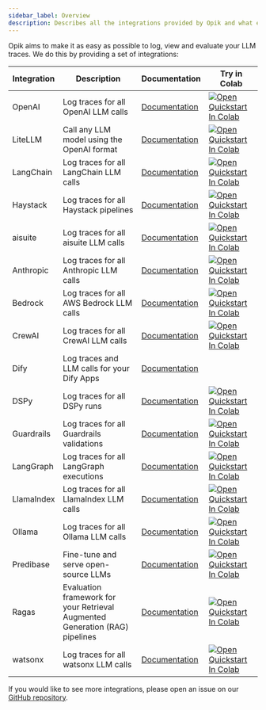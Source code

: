 ```yaml
---
sidebar_label: Overview
description: Describes all the integrations provided by Opik and what each framework can be used for
---
```


Opik aims to make it as easy as possible to log, view and evaluate your LLM traces. We do this by providing a set of integrations:

| Integration | Description                                                                  | Documentation                                           | Try in Colab                                                                                                                                                                                                                        |
| ----------- | ---------------------------------------------------------------------------- | ------------------------------------------------------- | ----------------------------------------------------------------------------------------------------------------------------------------------------------------------------------------------------------------------------------- |
| OpenAI      | Log traces for all OpenAI LLM calls                                          | [Documentation](/tracing/integrations/openai.md)        | [![Open Quickstart In Colab](https://colab.research.google.com/assets/colab-badge.svg)](https://colab.research.google.com/github/comet-ml/opik/blob/master/apps/opik-documentation/documentation/docs/cookbook/openai.ipynb)        |
| LiteLLM     | Call any LLM model using the OpenAI format                                   | [Documentation](/tracing/integrations/litellm.md)       | [![Open Quickstart In Colab](https://colab.research.google.com/assets/colab-badge.svg)](https://colab.research.google.com/github/comet-ml/opik/blob/master/apps/opik-documentation/documentation/docs/cookbook/litellm.ipynb)       |
| LangChain   | Log traces for all LangChain LLM calls                                       | [Documentation](/tracing/integrations/langchain.md)     | [![Open Quickstart In Colab](https://colab.research.google.com/assets/colab-badge.svg)](https://colab.research.google.com/github/comet-ml/opik/blob/master/apps/opik-documentation/documentation/docs/cookbook/langchain.ipynb)     |
| Haystack    | Log traces for all Haystack pipelines                                        | [Documentation](/tracing/integrations/haystack.md)      | [![Open Quickstart In Colab](https://colab.research.google.com/assets/colab-badge.svg)](https://colab.research.google.com/github/comet-ml/opik/blob/master/apps/opik-documentation/documentation/docs/cookbook/haystack.ipynb)      |
| aisuite     | Log traces for all aisuite LLM calls                                         | [Documentation](/tracing/integrations/aisuite.md)       | [![Open Quickstart In Colab](https://colab.research.google.com/assets/colab-badge.svg)](https://colab.research.google.com/github/comet-ml/opik/blob/master/apps/opik-documentation/documentation/docs/cookbook/aisuite.ipynb)       |
| Anthropic   | Log traces for all Anthropic LLM calls                                       | [Documentation](/tracing/integrations/anthropic.md)     | [![Open Quickstart In Colab](https://colab.research.google.com/assets/colab-badge.svg)](https://colab.research.google.com/github/comet-ml/opik/blob/master/apps/opik-documentation/documentation/docs/cookbook/anthropic.ipynb)     |
| Bedrock     | Log traces for all AWS Bedrock LLM calls                                     | [Documentation](/tracing/integrations/bedrock.md)       | [![Open Quickstart In Colab](https://colab.research.google.com/assets/colab-badge.svg)](https://colab.research.google.com/github/comet-ml/opik/blob/master/apps/opik-documentation/documentation/docs/cookbook/bedrock.ipynb)       |
| CrewAI      | Log traces for all CrewAI LLM calls                                          | [Documentation](/tracing/integrations/crewai.md)        | [![Open Quickstart In Colab](https://colab.research.google.com/assets/colab-badge.svg)](https://colab.research.google.com/github/comet-ml/opik/blob/master/apps/opik-documentation/documentation/docs/cookbook/crewai.ipynb)        |
| Dify        | Log traces and LLM calls for your Dify Apps                                  | [Documentation](/tracing/integrations/dify.mdx)         |                                                                                                                                                                                                                                     |
| DSPy        | Log traces for all DSPy runs                                                 | [Documentation](/tracing/integrations/dspy.md)          | [![Open Quickstart In Colab](https://colab.research.google.com/assets/colab-badge.svg)](https://colab.research.google.com/github/comet-ml/opik/blob/master/apps/opik-documentation/documentation/docs/cookbook/dspy.ipynb)          |
| Guardrails  | Log traces for all Guardrails validations                                    | [Documentation](/tracing/integrations/guardrails-ai.md) | [![Open Quickstart In Colab](https://colab.research.google.com/assets/colab-badge.svg)](https://colab.research.google.com/github/comet-ml/opik/blob/master/apps/opik-documentation/documentation/docs/cookbook/guardrails-ai.ipynb) |
| LangGraph   | Log traces for all LangGraph executions                                      | [Documentation](/tracing/integrations/langgraph.md)     | [![Open Quickstart In Colab](https://colab.research.google.com/assets/colab-badge.svg)](https://colab.research.google.com/github/comet-ml/opik/blob/master/apps/opik-documentation/documentation/docs/cookbook/langgraph.ipynb)     |
| LlamaIndex  | Log traces for all LlamaIndex LLM calls                                      | [Documentation](/tracing/integrations/llama_index.md)   | [![Open Quickstart In Colab](https://colab.research.google.com/assets/colab-badge.svg)](https://colab.research.google.com/github/comet-ml/opik/blob/master/apps/opik-documentation/documentation/docs/cookbook/llama-index.ipynb)   |
| Ollama      | Log traces for all Ollama LLM calls                                          | [Documentation](/tracing/integrations/ollama.md)        | [![Open Quickstart In Colab](https://colab.research.google.com/assets/colab-badge.svg)](https://colab.research.google.com/github/comet-ml/opik/blob/master/apps/opik-documentation/documentation/docs/cookbook/ollama.ipynb)        |
| Predibase   | Fine-tune and serve open-source LLMs                                         | [Documentation](/tracing/integrations/predibase.md)     | [![Open Quickstart In Colab](https://colab.research.google.com/assets/colab-badge.svg)](https://colab.research.google.com/github/comet-ml/opik/blob/master/apps/opik-documentation/documentation/docs/cookbook/predibase.ipynb)     |
| Ragas       | Evaluation framework for your Retrieval Augmented Generation (RAG) pipelines | [Documentation](/tracing/integrations/ragas.md)         | [![Open Quickstart In Colab](https://colab.research.google.com/assets/colab-badge.svg)](https://colab.research.google.com/github/comet-ml/opik/blob/master/apps/opik-documentation/documentation/docs/cookbook/ragas.ipynb)         |
| watsonx     | Log traces for all watsonx LLM calls                                         | [Documentation](/tracing/integrations/watsonx.md)       | [![Open Quickstart In Colab](https://colab.research.google.com/assets/colab-badge.svg)](https://colab.research.google.com/github/comet-ml/opik/blob/master/apps/opik-documentation/documentation/docs/cookbook/watsonx.ipynb)       |

If you would like to see more integrations, please open an issue on our [GitHub repository](https://github.com/comet-ml/opik/issues/new/choose).
